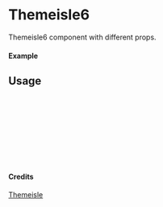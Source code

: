 
<Meta of={Themeisle6} title="Themeisle/Themeisle6" />

# Themeisle6

Themeisle6 component with different props.

#### Example

<Canvas of={Themeisle6.Primary} />

## Usage

```ts
import { Themeisle6 } from "yadl-ui";

const Example = () => {
  return (
      <Themeisle6 />
  );
};

export default Example;
```

#### Credits
[Themeisle](https://themeisle.com/illustrations/)
